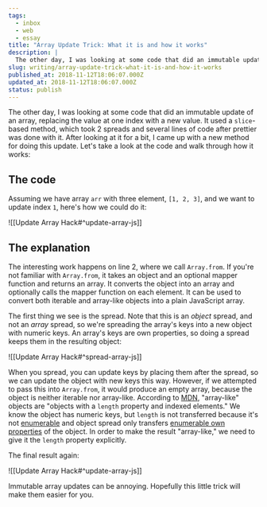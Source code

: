 ```yaml
---
tags:
  - inbox
  - web
  - essay
title: "Array Update Trick: What it is and how it works"
description: |
  The other day, I was looking at some code that did an immutable update of an array, replacing the value at one index with a new value. It used a slice-based method, which took 2 spreads and several lines of code after prettier was done with it. After looking at it for a bit, I \[…]
slug: writing/array-update-trick-what-it-is-and-how-it-works
published_at: 2018-11-12T18:06:07.000Z
updated_at: 2018-11-12T18:06:07.000Z
status: publish
---
```

The other day, I was looking at some code that did an immutable update of an array, replacing the value at one index with a new value. It used a `slice`-based method, which took 2 spreads and several lines of code after prettier was done with it. After looking at it for a bit, I came up with a new method for doing this update. Let's take a look at the code and walk through how it works:

## The code

Assuming we have array `arr` with three element, `[1, 2, 3]`, and we want to update index `1`, here's how we could do it:

!\[\[Update Array Hack#^update-array-js]]

## The explanation

The interesting work happens on line 2, where we call `Array.from`. If you're not familiar with `Array.from`, it takes an object and an optional mapper function and returns an array. It converts the object into an array and optionally calls the mapper function on each element. It can be used to convert both iterable and array-like objects into a plain JavaScript array.

The first thing we see is the spread. Note that this is an *object* spread, and not an *array* spread, so we're spreading the array's keys into a new object with numeric keys. An array's keys are own properties, so doing a spread keeps them in the resulting object:

!\[\[Update Array Hack#^spread-array-js]]

When you spread, you can update keys by placing them after the spread, so we can update the object with new keys this way.
However, if we attempted to pass this into `Array.from`, it would produce an empty array, because the object is neither iterable nor array-like. According to [MDN](https://developer.mozilla.org/en-US/docs/Web/JavaScript/Reference/Global_Objects/Array/from#Description), "array-like" objects are "objects with a `length` property and indexed elements." We know the object has numeric keys, but `length` is not transferred because it's not [enumerable](https://developer.mozilla.org/en-US/docs/Web/JavaScript/Reference/Global_Objects/Array/length) and object spread only transfers [enumerable own properties](http://2ality.com/2016/10/rest-spread-properties.html) of the object. In order to make the result "array-like," we need to give it the `length` property explicitly.

The final result again:

!\[\[Update Array Hack#^update-array-js]]

Immutable array updates can be annoying. Hopefully this little trick will make them easier for you.
